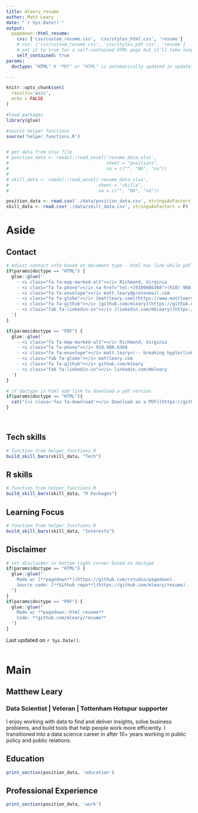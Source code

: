 ```yaml
---
title: mleary_resume
author: Matt Leary
date: "`r Sys.Date()`"
output:
  pagedown::html_resume:
    css: ['css/custom_resume.css', 'css/styles_html.css', 'resume']
    # css: ['css/custom_resume.css', 'css/styles_pdf.css', 'resume']
    # set it to true for a self-contained HTML page but it'll take longer to render
    self_contained: true
params:
  doctype: "HTML" # "PDF" or "HTML" is automatically updated in update_resume.R 

---
```


```r
knitr::opts_chunk$set(
  results='asis', 
  echo = FALSE
)

#load packages
library(glue)

#source helper functions
source('helper_functions.R')


# get data from xlsx file
# position_data <- readxl::read_excel('resume_data.xlsx',
#                                     sheet = "positions",
#                                     na = c("", "NA", "na"))
# 
# skill_data <- readxl::read_excel('resume_data.xlsx',
#                                  sheet = "skills",
#                                  na = c("", "NA", "na"))

position_data <- read.csv('./data/position_data.csv', stringsAsFactors = F)
skill_data <- read.csv('./data/skill_data.csv', stringsAsFactors = F)
```


Aside
================================================================================


Contact {#contact}
--------------------------------------------------------------------------------

```r

# Adjust contact info based on document type - html has link while pdf does not
if(params$doctype == "HTML") {
  glue::glue('
    - <i class="fa fa-map-marked-alt"></i> Richmond, Virginia
    - <i class="fa fa-phone"></i> <a href="tel:+19109886368">(910) 988-6368</a>
    - <i class="fa fa-envelope"></i> matt.leary@protonmail.com
    - <i class="fa fa-globe"></i> [mattleary.com](https://www.mattleary.com/blog/)
    - <i class="fa fa-github"></i> [github.com/mleary](https://github.com/mleary)
    - <i class="fab fa-linkedin-in"></i> [linkedin.com/mbleary](https://www.linkedin.com/in/mbleary/)
  ')
} 

if(params$doctype == "PDF") {
  glue::glue('
    - <i class="fa fa-map-marked-alt"></i> Richmond, Virginia
    - <i class="fa fa-phone"></i> 910.988.6368
    - <i class="fa fa-envelope"></i> matt.leary<!-- breaking hyplerlink -->@protonmail.com
    - <i class="fab fa-globe"></i> mattleary.com
    - <i class="fa fa-github"></i> github.com/mleary
    - <i class="fab fa-linkedin-in"></i> linkedin.com/mbleary
  ')
}

```



```r
# if doctype is html add link to download a pdf version
if(params$doctype == "HTML"){
  cat("[<i class='fas fa-download'></i> Download as a PDF](https://github.com/mleary/resume/raw/main/mleary_resume.pdf)")
}

```

<br>


Tech skills {#skills}
--------------------------------------------------------------------------------

```r

# function from helper_functions.R
build_skill_bars(skill_data, "Tech")

```

R skills {#rpackages}
--------------------------------------------------------------------------------

```r

# function from helper_functions.R
build_skill_bars(skill_data, "R Packages")

```

Learning Focus {#interests}
--------------------------------------------------------------------------------

```r

# function from helper_functions.R
build_skill_bars(skill_data, "Interests")

```


Disclaimer {#disclaimer}
--------------------------------------------------------------------------------


```r

# set disclaimer in bottom right corner based on doctype
if(params$doctype == "HTML") {
  glue::glue("
    Made w/ [**pagedown**](https://github.com/rstudio/pagedown).   
    Source code: [**Github repo**](https://github.com/mleary/resume).
  ")
} 
if(params$doctype == "PDF") {
  glue::glue("
    Made w/ **pagedown::html_resume**
    Code: **github.com/mleary/resume** 
  ")
}
```


Last updated on `r Sys.Date()`.
<br>
<br>


Main
================================================================================


Matthew Leary {#title}
--------------------------------------------------------------------------------

### Data Scientist  |  Veteran  |  Tottenham Hotspur supporter

I enjoy working with data to find and deliver insights, solve business problems, and build tools that help people work more efficiently. I transitioned into a data science career in after 10+ years working in public policy and public relations.



Education {data-icon=graduation-cap data-concise=true}
--------------------------------------------------------------------------------

```r
print_section(position_data, 'education')
```



Professional Experience {data-icon=suitcase}
--------------------------------------------------------------------------------

```r
print_section(position_data, 'work')
```

